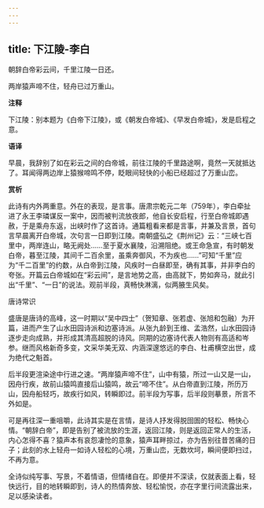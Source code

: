 ```yaml
---
---
---
```

title: 下江陵-李白
---

朝辞白帝彩云间，千里江陵一日还。

两岸猿声啼不住，轻舟已过万重山。

**注释**

下江陵：别本题为《白帝下江陵》，或《朝发白帝城》、《早发白帝城》，发是启程之意。

**语译**

早晨，我辞别了如在彩云之间的白帝城，前往江陵的千里路途啊，竟然一天就抵达了。耳闻得两边岸上猿猴啼鸣不停，眨眼间轻快的小船已经超过了万重山峦。

**赏析**

此诗有内外两重意。外在的表现，是言事。唐肃宗乾元二年（759年），李白牵扯进了永王李璘谋反一案中，因而被判流放夜郎，他自长安启程，行至白帝城即遇赦，于是乘舟东返，出峡时作了这首诗。通篇粗看来都是言事，并兼及言景，首句言早晨离开白帝城，次句言一日即到江陵。南朝盛弘之《荆州记》云：“三峡七百里中，两岸连山，略无阙处……至于夏水襄陵，沿溯阻绝。或王命急宣，有时朝发白帝，暮至江陵，其间千二百余里，虽乘奔御风，不为疾也……”可知“千里”应为“千二百里”的约数，从白帝到江陵，风疾时一白昼即至，确有其事，并非李白的夸张。开篇云白帝城如在“彩云间”，是言地势之高，由高就下，势如奔马，就此引出“千里”、“一日”的说法。观前半段，真畅快淋漓，似两腋生风矣。

唐诗常识

盛唐是唐诗的高峰，这一时期以“吴中四士”（贺知章、张若虚、张旭和包融）为开篇，进而产生了山水田园诗派和边塞诗派。从张九龄到王维、孟浩然，山水田园诗逐步走向成熟，并形成其清高超脱的诗风。同期的边塞诗代表人物则有高适和岑参。继而风格新奇多变，文采华美无双、内涵深邃悠远的李白、杜甫横空出世，成为绝代之魁首。

后半段更渲染途中行进之速。“两岸猿声啼不住”，山中有猿，所过一山又是一山，因舟行疾，故前山猿鸣直接后山猿鸣，故云“啼不住”。从白帝直到江陵，所历万山，因舟船轻巧，故疾行如风，转瞬即过。前半段为写事，后半段则摹景，所言不外如是。

可是再往深一重咀嚼，此诗其实是在言情，是诗人抒发得脱囹圄的轻松、畅快心情。“朝辞白帝”，即是告别了被流放的生涯，返回江陵，则是返回正常人的生活，内心怎得不喜？猿声本有哀怨凄怆的意象，猿声耳畔掠过，亦为告别往昔苦痛的日子；此刻的水上轻舟一如诗人轻松的心境，万重山峦，无数坎坷，瞬间便即扫过，不再为意。

全诗似纯写事、写景，不着情语，但情绪自在。即便并不深读，仅就表面上看，轻快远行，目的地转瞬即到，诗人的热情奔放、轻松愉悦，亦在字里行间流露出来，足以感染读者。